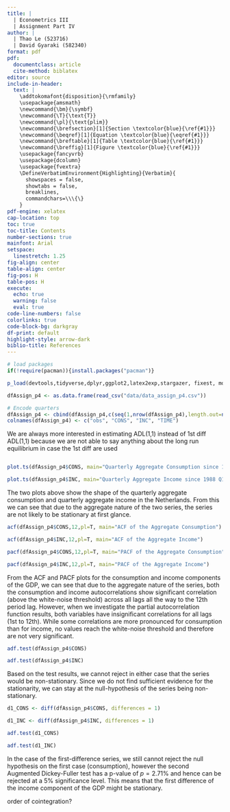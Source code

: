 ```yaml
---
title: | 
  | Econometrics III 
  | Assignment Part IV
author: | 
  | Thao Le (523716) 
  | David Gyaraki (582340)
format: pdf
pdf:
  documentclass: article
  cite-method: biblatex
editor: source
include-in-header:
  text: |
    \addtokomafont{disposition}{\rmfamily}
    \usepackage{amsmath}
    \newcommand{\bm}{\symbf}
    \newcommand{\T}{\text{T}}
    \newcommand{\pl}{\text{plim}}
    \newcommand{\brefsection}[1]{Section \textcolor{blue}{\ref{#1}}}
    \newcommand{\beqref}[1]{Equation \textcolor{blue}{\eqref{#1}}}
    \newcommand{\breftable}[1]{Table \textcolor{blue}{\ref{#1}}}
    \newcommand{\breffig}[1]{Figure \textcolor{blue}{\ref{#1}}}
    \usepackage{fancyvrb}
    \usepackage{dcolumn}
    \usepackage{fvextra}
    \DefineVerbatimEnvironment{Highlighting}{Verbatim}{
      showspaces = false,
      showtabs = false,
      breaklines,
      commandchars=\\\{\}
    }
pdf-engine: xelatex
cap-location: top
toc: true
toc-title: Contents
number-sections: true
mainfont: Arial
setspace:
  linestretch: 1.25
fig-align: center
table-align: center
fig-pos: H
table-pos: H
execute:
  echo: true
  warning: false
  eval: true
code-line-numbers: false
colorlinks: true
code-block-bg: darkgray
df-print: default
highlight-style: arrow-dark
biblio-title: References
---
```


\clearpage

```r
# load packages
if(!require(pacman)){install.packages("pacman")}

p_load(devtools,tidyverse,dplyr,ggplot2,latex2exp,stargazer, fixest, modelsummary, knitr, readr, tseries, lmtest, forecast, dynlm, vars, gridExtra)

dfAssign_p4 <- as.data.frame(read_csv("data/data_assign_p4.csv"))

# Encode quarters
dfAssign_p4 <- cbind(dfAssign_p4,c(seq(1,nrow(dfAssign_p4),length.out=nrow(dfAssign_p4))))
colnames(dfAssign_p4) <- c("obs", "CONS", "INC", "TIME")
```

We are always more interested in estimating ADL(1,1) instead of 1st diff ADL(1,1) because we are not able to say anything about the long run equilibrium in case the 1st diff are used



\section{Question 1} \label{q1}

```r

```

\section{Question 2} \label{q2}

```r
plot.ts(dfAssign_p4$CONS, main="Quarterly Aggregate Consumption since 1988 Q1", ylab="Aggregate Consumption")

plot.ts(dfAssign_p4$INC, main="Quarterly Aggregate Income since 1988 Q1", ylab="Aggregate Income")
```

The two plots above show the shape of the quarterly aggregate consumption and quarterly aggregate income in the Netherlands. From this we can see that due to the aggregate nature of the two series, the series are not likely to be stationary at first glance.


```r
acf(dfAssign_p4$CONS,12,pl=T, main="ACF of the Aggregate Consumption")

acf(dfAssign_p4$INC,12,pl=T, main="ACF of the Aggregate Income")

pacf(dfAssign_p4$CONS,12,pl=T, main="PACF of the Aggregate Consumption")

pacf(dfAssign_p4$INC,12,pl=T, main="PACF of the Aggregate Income")
```

From the ACF and PACF plots for the consumption and income components of the GDP, we can see that due to the aggregate nature of the series, both the consumption and income autocorrelations show significant correlation (above the white-noise threshold) across all lags all the way to the 12th period lag. However, when we investigate the partial autocorrelation function results, both variables have insignificant correlations for all lags (1st to 12th). While some correlations are more pronounced for consumption than for income, no values reach the white-noise threshold and therefore are not very significant.

\section{Question 3} \label{q3}

```r
adf.test(dfAssign_p4$CONS)

adf.test(dfAssign_p4$INC)
```

Based on the test results, we cannot reject in either case that the series would be non-stationary. Since we do not find sufficient evidence for the stationarity, we can stay at the null-hypothesis of the series being non-stationary. 

\section{Question 4} \label{q4}

```r
d1_CONS <- diff(dfAssign_p4$CONS, differences = 1)

d1_INC <- diff(dfAssign_p4$INC, differences = 1)

adf.test(d1_CONS)

adf.test(d1_INC)
```

In the case of the first-difference series, we still cannot reject the null hypothesis on the first case (consumption), however the second Augmented Dickey-Fuller test has a p-value of $p= 2.71\%$ and hence can be rejected at a 5\% significance level. This means that the first difference of the income component of the GDP might be stationary.

order of cointegration?

\section{Question 5} \label{q5}

```r

```

\section{Question 6} \label{q6}

```r

```

\section{Question 7} \label{q7}

```r

```

\section{Question 8} \label{q8}

```r

```
